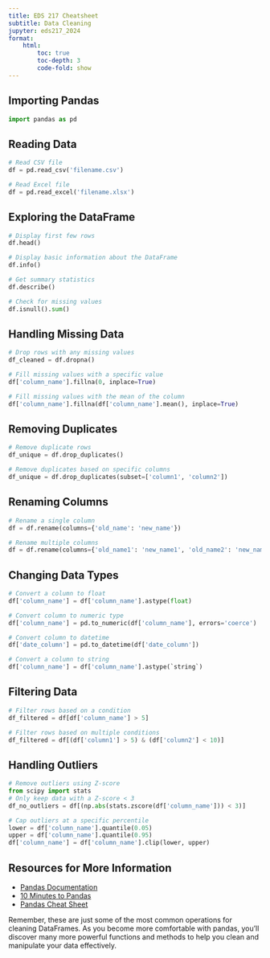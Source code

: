 ```yaml
---
title: EDS 217 Cheatsheet
subtitle: Data Cleaning
jupyter: eds217_2024
format: 
    html:
        toc: true
        toc-depth: 3
        code-fold: show
---
```


## Importing Pandas

```python
import pandas as pd
```

## Reading Data

```python
# Read CSV file
df = pd.read_csv('filename.csv')

# Read Excel file
df = pd.read_excel('filename.xlsx')
```

## Exploring the DataFrame

```python
# Display first few rows
df.head()

# Display basic information about the DataFrame
df.info()

# Get summary statistics
df.describe()

# Check for missing values
df.isnull().sum()
```

## Handling Missing Data

```python
# Drop rows with any missing values
df_cleaned = df.dropna()

# Fill missing values with a specific value
df['column_name'].fillna(0, inplace=True)

# Fill missing values with the mean of the column
df['column_name'].fillna(df['column_name'].mean(), inplace=True)
```

## Removing Duplicates

```python
# Remove duplicate rows
df_unique = df.drop_duplicates()

# Remove duplicates based on specific columns
df_unique = df.drop_duplicates(subset=['column1', 'column2'])
```

## Renaming Columns

```python
# Rename a single column
df = df.rename(columns={'old_name': 'new_name'})

# Rename multiple columns
df = df.rename(columns={'old_name1': 'new_name1', 'old_name2': 'new_name2'})
```

## Changing Data Types

```python
# Convert a column to float
df['column_name'] = df['column_name'].astype(float)

# Convert column to numeric type
df['column_name'] = pd.to_numeric(df['column_name'], errors='coerce')

# Convert column to datetime
df['date_column'] = pd.to_datetime(df['date_column'])

# Convert a column to string
df['column_name'] = df['column_name'].astype(`string`)

```

## Filtering Data

```python
# Filter rows based on a condition
df_filtered = df[df['column_name'] > 5]

# Filter rows based on multiple conditions
df_filtered = df[(df['column1'] > 5) & (df['column2'] < 10)]
```

## Handling Outliers

```python
# Remove outliers using Z-score
from scipy import stats
# Only keep data with a Z-score < 3
df_no_outliers = df[(np.abs(stats.zscore(df['column_name'])) < 3)]

# Cap outliers at a specific percentile
lower = df['column_name'].quantile(0.05)
upper = df['column_name'].quantile(0.95)
df['column_name'] = df['column_name'].clip(lower, upper)
```

## Resources for More Information

- [Pandas Documentation](https://pandas.pydata.org/docs/)
- [10 Minutes to Pandas](https://pandas.pydata.org/docs/user_guide/10min.html)
- [Pandas Cheat Sheet](Pandas_Cheat_Sheet.pdf)

Remember, these are just some of the most common operations for cleaning DataFrames. As you become more comfortable with pandas, you'll discover many more powerful functions and methods to help you clean and manipulate your data effectively.